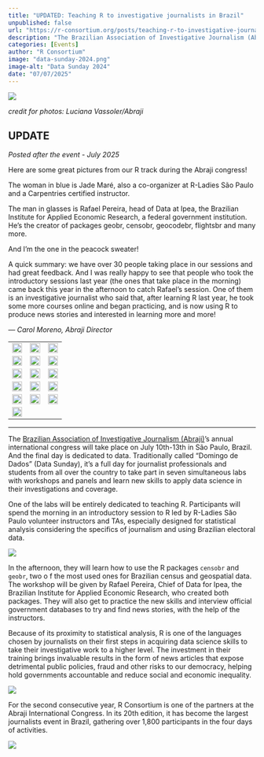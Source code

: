 ```yaml
--- 
title: "UPDATED: Teaching R to investigative journalists in Brazil" 
unpublished: false 
url: "https://r-consortium.org/posts/teaching-r-to-investigative-journalists-in-brazil/"
description: "The Brazilian Association of Investigative Journalism (Abraji)'s annual international congress will take place on July 10th-13th, 2025, in São Paulo, Brazil. - UPDATED with photos" 
categories: [Events]
author: "R Consortium" 
image: "data-sunday-2024.png" 
image-alt: "Data Sunday 2024" 
date: "07/07/2025" 
---
```

![](abraji_ceremony_2024_1.jpg)

_credit for photos: Luciana Vassoler/Abraji_ 

## UPDATE

*Posted after the event - July 2025*

Here are some great pictures from our R track during the Abraji congress!

The woman in blue is Jade Maré, also a co-organizer at R-Ladies São Paulo and a Carpentries certified instructor.

The man in glasses is Rafael Pereira, head of Data at Ipea, the Brazilian Institute for Applied Economic Research, a federal government institution. He's the creator of packages geobr, censobr, geocodebr, flightsbr and many more.

And I'm the one in the peacock sweater!

A quick summary: we have over 30 people taking place in our sessions and had great feedback. And I was really happy to see that people who took the introductory sessions last year (the ones that take place in the morning) came back this year in the afternoon to catch Rafael's session. One of them is an investigative journalist who said that, after learning R last year, he took some more courses online and began practicing, and is now using R to produce news stories and interested in learning more and more!

*— Carol Moreno, Abraji Director*

| | | |
|:---:|:---:|:---:|
| ![](LV-ABRAJI-6536.jpg){width=100%} | ![](LV-ABRAJI-6153.jpg){width=100%} | ![](LV-ABRAJI-6144.jpg){width=100%} |
| ![](LV-ABRAJI-6141.jpg){width=100%} | ![](LV-ABRAJI-6136.jpg){width=100%} | ![](LV-ABRAJI-6128.jpg){width=100%} |
| ![](LV-ABRAJI-6124.jpg){width=100%} | ![](LV-ABRAJI (1303).jpg){width=100%} | ![](LV-ABRAJI (1293).jpg){width=100%} |
| ![](LV-ABRAJI (1292).jpg){width=100%} | ![](LV-ABRAJI (1292) (1).jpg){width=100%} | ![](LV-ABRAJI (1287).jpg){width=100%} |
| ![](LV-ABRAJI (1286).jpg){width=100%} | ![](LV-ABRAJI (1282).jpg){width=100%} | ![](LV-ABRAJI (1280).jpg){width=100%} |
| ![](LV-ABRAJI (1279).jpg){width=100%} | | |

---

The [Brazilian Association of Investigative Journalism (Abraji)](https://abraji.org.br/english)'s annual international congress will take place on July 10th-13th in São Paulo, Brazil. And the final day is dedicated to data. Traditionally called “Domingo de Dados” (Data Sunday), it's a full day for journalist professionals and students from all over the country to take part in seven simultaneous labs with workshops and panels and learn new skills to apply data science in their investigations and coverage.

One of the labs will be entirely dedicated to teaching R. Participants will spend the morning in an introductory session to R led by R-Ladies São Paulo volunteer instructors and TAs, especially designed for statistical analysis considering the specifics of journalism and using Brazilian electoral data.

![](data-sunday-2024.png)

In the afternoon, they will learn how to use the R packages `censobr` and `geobr`, two o f the most used ones for Brazilian census and geospatial data. The workshop will be given by Rafael Pereira, Chief of Data for Ipea, the Brazilian Institute for Applied Economic Research, who created both packages. They will also get to practice the new skills and interview official government databases to try and find news stories, with the help of the instructors.

Because of its proximity to statistical analysis, R is one of the languages chosen by journalists on their first steps in acquiring data science skills to take their investigative work to a higher level. The investment in their training brings invaluable results in the form of news articles that expose detrimental public policies, fraud and other risks to our democracy, helping hold governments accountable and reduce social and economic inequality.

![](ddados2024_R-Bootcamp_1.jpeg)

For the second consecutive year, R Consortium is one of the partners at the Abraji International Congress. In its 20th edition, it has become the largest journalists event in Brazil, gathering over 1,800 participants in the four days of activities.

![](abraji_r-consortium_logo_2024.jpeg)
